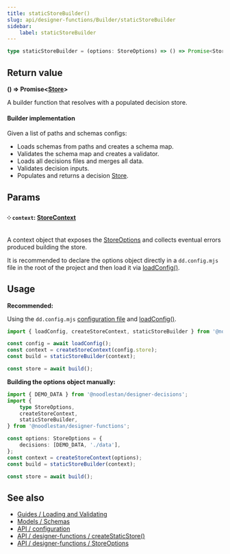 ```yaml
---
title: staticStoreBuilder()
slug: api/designer-functions/Builder/staticStoreBuilder
sidebar:
    label: staticStoreBuilder
---
```


```ts
type staticStoreBuilder = (options: StoreOptions) => () => Promise<Store>;
```

## Return value

**() => Promise&lt;[Store](/api/designer-functions/Store/Types/Store)&gt;**

A builder function that resolves with a populated decision store.

#### Builder implementation

Given a list of paths and schemas configs:

-   Loads schemas from paths and creates a schema map.
-   Validates the schema map and creates a validator.
-   Loads all decisions files and merges all data.
-   Validates decision inputs.
-   Populates and returns a decision [Store](/api/designer-functions/Store/Types/Store).

## Params

#### ༶ `context`: [StoreContext](/api/designer-functions/Store/Types/StoreContext)

A context object that exposes the [StoreOptions](/api/designer-functions/Store/Types/StoreOptions) and collects eventual errors produced building the store.

It is recommended to declare the options object directly in a `dd.config.mjs` file in the root of the project and then load it via [loadConfig()](/api/designer-functions/config/loadConfig).

## Usage

**Recommended:**

Using the `dd.config.mjs` [configuration file](/api/configuration) and [loadConfig()](/api/designer-functions/Config/loadConfig).

```ts "staticStoreBuilder"
import { loadConfig, createStoreContext, staticStoreBuilder } from '@noodlestan/designer-functions';

const config = await loadConfig();
const context = createStoreContext(config.store);
const build = staticStoreBuilder(context);

const store = await build();
```

**Building the options object manually:**

```ts "StoreOptions" collapse={1-7}
import { DEMO_DATA } from '@noodlestan/designer-decisions';
import {
    type StoreOptions,
    createStoreContext,
    staticStoreBuilder,
} from '@noodlestan/designer-functions';

const options: StoreOptions = {
    decisions: [DEMO_DATA, './data'],
};
const context = createStoreContext(options);
const build = staticStoreBuilder(context);

const store = await build();
```

## See also

-   [Guides / Loading and Validating](/guides/loading-and-validating-design-decisions/)
-   [Models / Schemas](/models/schemas/)
-   [API / configuration](/api/configuration)
-   [API / designer-functions / createStaticStore()](/api/designer-functions/Store/createStaticStore)
-   [API / designer-functions / StoreOptions](/api/designer-functions/Store/Types/StoreOptions)
